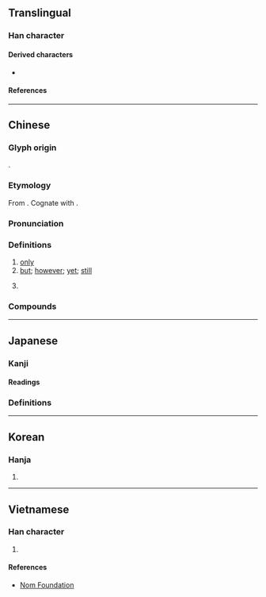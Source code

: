 {{character info/new}}
==Translingual==
{{stroke order|strokes=7}}
{{stroke order|type=animate}}

===Han character===
{{Han char|rn=9|rad=人|as=05|sn=7|four=26210|canj=OAM|ids=⿰亻旦}}

====Derived characters====
* {{l|mul|[[𭈂]], [[𢭱]], [[𣵤]], [[𨧝]], [[𩊹]], [[亱]], [[𮏈]], [[𮃿]], [[𨵀]], [[𠜬]]}}

====References====
{{Han ref|kx=0097.210|dkj=00495|dj=0206.100|hdz=10132.040|uh=4F46}}

----

==Chinese==
{{zh-forms}}

===Glyph origin===
{{Han etym}}
{{Han compound|人|alt1=亻|旦|ls=psc|c1=s|c2=p}}.

===Etymology===
From {{inh|zh|sit-pro|*day ~ dan ~ tay ~ tan||single; one; whole; only}}. Cognate with {{och-l|單|single}}.

===Pronunciation===
{{zh-pron
|m=dàn
|c=daan6
|h=pfs=than/thán
|h_note=thán - archaic
|md=dáng
|mn=tān/xm,qz,tw:nā
|mn_note=tān - literary; nā - vernacular (limited, e.g. {{zh-l|*毋但}})
|mn-t=dang6
|w=2te
|mc=y
|oc=y
|cat=a,adv,con,prep
}}

===Definitions===
{{zh-hanzi}}

# [[only]]
# [[but]]; [[however]]; [[yet]]; [[still]]
#: {{zh-x|但是|but}}
# {{surname|zh}}

{{attention|zh|are 但 and 但是 legitimately pure synonyms that can be freely swapped without sounding weird or are there things to beware of?}}

===Compounds===
{{zh-der|不但|但有|但書|但求塞責|但歌|但是|可但|但曲|但得|但使|但須|但願|但民|但云|但澤|但聞|但凡|何但|但求如願|撒但|格但斯克|非但|豈但|但店|撒但教|但係}}

{{zh-cat|Elementary}}

----

==Japanese==

===Kanji===
{{ja-kanji|grade=c|rs=人05}}

====Readings====
{{ja-readings
|goon=だん
|kanon=たん
|kun=ただ-し, ただ-
}}

===Definitions===
{{ja-kanjitab|ただ|yomi=k}}
{{ja-see|ただ}}

----

==Korean==

===Hanja===
{{ko-hanja|hangeul=단|rv=dan|mr=tan}}

# {{rfdef|ko|sort=人05}}

----

==Vietnamese==

===Han character===
{{vi-hantu|[[đởn]], [[đản]], [[giản]]|rs=人05}}

# {{rfdef|vi|sort=人05}}

====References====
* [http://nomfoundation.org/common/nom_details.php?codepoint=4f46 Nom Foundation]